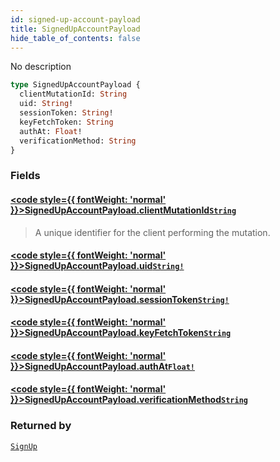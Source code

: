 ```yaml
---
id: signed-up-account-payload
title: SignedUpAccountPayload
hide_table_of_contents: false
---
```








No description

```graphql
type SignedUpAccountPayload {
  clientMutationId: String
  uid: String!
  sessionToken: String!
  keyFetchToken: String
  authAt: Float!
  verificationMethod: String
}
```


### Fields

#### [<code style={{ fontWeight: 'normal' }}>SignedUpAccountPayload.<b>clientMutationId</b></code>](#)<Bullet />[`String`](/gql-api/scalars/string) <Badge class="secondary" text="scalar"/>
> A unique identifier for the client performing the mutation.
> 

#### [<code style={{ fontWeight: 'normal' }}>SignedUpAccountPayload.<b>uid</b></code>](#)<Bullet />[`String!`](/gql-api/scalars/string) <Badge class="secondary" text="non-null"/> <Badge class="secondary" text="scalar"/>
> 
> 

#### [<code style={{ fontWeight: 'normal' }}>SignedUpAccountPayload.<b>sessionToken</b></code>](#)<Bullet />[`String!`](/gql-api/scalars/string) <Badge class="secondary" text="non-null"/> <Badge class="secondary" text="scalar"/>
> 
> 

#### [<code style={{ fontWeight: 'normal' }}>SignedUpAccountPayload.<b>keyFetchToken</b></code>](#)<Bullet />[`String`](/gql-api/scalars/string) <Badge class="secondary" text="scalar"/>
> 
> 

#### [<code style={{ fontWeight: 'normal' }}>SignedUpAccountPayload.<b>authAt</b></code>](#)<Bullet />[`Float!`](/gql-api/scalars/float) <Badge class="secondary" text="non-null"/> <Badge class="secondary" text="scalar"/>
> 
> 

#### [<code style={{ fontWeight: 'normal' }}>SignedUpAccountPayload.<b>verificationMethod</b></code>](#)<Bullet />[`String`](/gql-api/scalars/string) <Badge class="secondary" text="scalar"/>
> 
> 



### Returned by

[`SignUp`](/gql-api/mutations/sign-up)  <Badge className="secondary" text="mutation"/>



